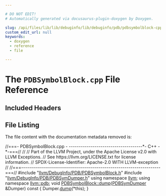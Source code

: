 ```yaml
---

# DO NOT EDIT!
# Automatically generated via docusaurus-plugin-doxygen by Doxygen.

slug: /api/files/lib/lib/debuginfo/lib/debuginfo/pdb/pdbsymbolblock-cpp
custom_edit_url: null
keywords:
  - doxygen
  - reference
  - file

---
```





# The `PDBSymbolBlock.cpp` File Reference

<DoxygenPage pluginConfig={pluginConfig}>



## Included Headers

<IncludesList>
<IncludesListItem
  filePath="llvm/DebugInfo/PDB/PDBSymbolBlock.h"
  permalink="/docs/api/files/include/include/llvm/include/llvm/debuginfo/include/llvm/debuginfo/pdb/pdbsymbolblock-h"
  isLocal="true" />
<IncludesListItem
  filePath="llvm/DebugInfo/PDB/PDBSymDumper.h"
  permalink="/docs/api/files/include/include/llvm/include/llvm/debuginfo/include/llvm/debuginfo/pdb/pdbsymdumper-h"
  isLocal="true" />
</IncludesList>


## File Listing

The file content with the documentation metadata removed is:

<ProgramListing>

<Link id="l00001" /><CodeLine lineNumber="1"><Highlight kind="comment">//===- PDBSymbolBlock.cpp - -------------------------------------&#42;- C++ -&#42;-===//</Highlight><Highlight kind="normal"></Highlight></CodeLine>
<Link id="l00002" /><CodeLine lineNumber="2"><Highlight kind="normal"></Highlight><Highlight kind="comment">//</Highlight><Highlight kind="normal"></Highlight></CodeLine>
<Link id="l00003" /><CodeLine lineNumber="3"><Highlight kind="normal"></Highlight><Highlight kind="comment">// Part of the LLVM Project, under the Apache License v2.0 with LLVM Exceptions.</Highlight><Highlight kind="normal"></Highlight></CodeLine>
<Link id="l00004" /><CodeLine lineNumber="4"><Highlight kind="normal"></Highlight><Highlight kind="comment">// See https://llvm.org/LICENSE.txt for license information.</Highlight><Highlight kind="normal"></Highlight></CodeLine>
<Link id="l00005" /><CodeLine lineNumber="5"><Highlight kind="normal"></Highlight><Highlight kind="comment">// SPDX-License-Identifier: Apache-2.0 WITH LLVM-exception</Highlight><Highlight kind="normal"></Highlight></CodeLine>
<Link id="l00006" /><CodeLine lineNumber="6"><Highlight kind="normal"></Highlight><Highlight kind="comment">//</Highlight><Highlight kind="normal"></Highlight></CodeLine>
<Link id="l00007" /><CodeLine lineNumber="7"><Highlight kind="normal"></Highlight><Highlight kind="comment">//===----------------------------------------------------------------------===//</Highlight><Highlight kind="normal"></Highlight></CodeLine>
<Link id="l00008" /><CodeLine lineNumber="8"><Highlight kind="normal"></Highlight></CodeLine>
<Link id="l00009" /><CodeLine lineNumber="9"><Highlight kind="normal"></Highlight><Highlight kind="preprocessor">#include &quot;<a href="/docs/api/files/include/include/llvm/include/llvm/debuginfo/include/llvm/debuginfo/pdb/pdbsymbolblock-h">llvm/DebugInfo/PDB/PDBSymbolBlock.h</a>&quot;</Highlight><Highlight kind="normal"></Highlight></CodeLine>
<Link id="l00010" /><CodeLine lineNumber="10"><Highlight kind="normal"></Highlight></CodeLine>
<Link id="l00011" /><CodeLine lineNumber="11"><Highlight kind="normal"></Highlight><Highlight kind="preprocessor">#include &quot;<a href="/docs/api/files/include/include/llvm/include/llvm/debuginfo/include/llvm/debuginfo/pdb/pdbsymdumper-h">llvm/DebugInfo/PDB/PDBSymDumper.h</a>&quot;</Highlight><Highlight kind="normal"></Highlight></CodeLine>
<Link id="l00012" /><CodeLine lineNumber="12"><Highlight kind="normal"></Highlight></CodeLine>
<Link id="l00013" /><CodeLine lineNumber="13"><Highlight kind="normal"></Highlight><Highlight kind="keyword">using namespace </Highlight><Highlight kind="normal"><a href="/docs/api/namespaces/llvm">llvm</a>;</Highlight></CodeLine>
<Link id="l00014" /><CodeLine lineNumber="14"><Highlight kind="normal"></Highlight><Highlight kind="keyword">using namespace </Highlight><Highlight kind="normal"><a href="/docs/api/namespaces/llvm/pdb">llvm::pdb</a>;</Highlight></CodeLine>
<Link id="l00015" /><CodeLine lineNumber="15"><Highlight kind="normal"></Highlight></CodeLine>
<Link id="l00016" /><CodeLine lineNumber="16" lineLink="/docs/api/classes/llvm/pdb/pdbsymbolblock/#aa5aa3ab228a831a384f7a9c50bc648e4"><Highlight kind="normal"></Highlight><Highlight kind="keywordtype">void</Highlight><Highlight kind="normal"> <a href="/docs/api/classes/llvm/pdb/pdbsymbolblock/#aa5aa3ab228a831a384f7a9c50bc648e4">PDBSymbolBlock::dump</a>(<a href="/docs/api/classes/llvm/pdb/pdbsymdumper">PDBSymDumper</a> &amp;Dumper)</Highlight><Highlight kind="keyword"> const </Highlight><Highlight kind="normal">&#123; Dumper.<a href="/docs/api/classes/llvm/pdb/pdbsymdumper/#a0a9c807b3e63885f9d510ba25ecfc6ce">dump</a>(&#42;</Highlight><Highlight kind="keyword">this</Highlight><Highlight kind="normal">); &#125;</Highlight></CodeLine>

</ProgramListing>

</DoxygenPage>
